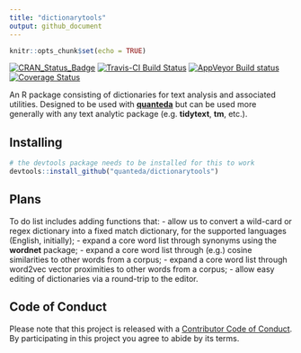 ```yaml
---
title: "dictionarytools"
output: github_document
---
```


```r
knitr::opts_chunk$set(echo = TRUE)
```

[![CRAN_Status_Badge](http://www.r-pkg.org/badges/version/dictionarytools)](https://cran.r-project.org/package=dictionarytools)
[![Travis-CI Build Status](https://travis-ci.org/quanteda/dictionarytools.svg?branch=master)](https://travis-ci.org/quanteda/dictionarytools)
[![AppVeyor Build status](https://ci.appveyor.com/api/projects/status/3uvg00bo4p7mr98s/branch/master?svg=true)](https://ci.appveyor.com/project/kbenoit/quanteda-dictionaries/branch/master)
[![Coverage Status](https://img.shields.io/codecov/c/github/quanteda/dictionarytools/master.svg)](https://codecov.io/github/quanteda/dictionarytools?branch=master)

An R package consisting of dictionaries for text analysis and associated utilities. Designed to be used with [**quanteda**](http://quanteda.io) but can be used more generally with any text analytic package (e.g. **tidytext**, **tm**, etc.).

## Installing

```r
# the devtools package needs to be installed for this to work
devtools::install_github("quanteda/dictionarytools") 
```

## Plans

To do list includes adding functions that:
- allow us to convert a wild-card or regex dictionary into a fixed match dictionary, for the supported languages (English, initially);
- expand a core word list through synonyms using the **wordnet** package;
- expand a core word list through (e.g.) cosine similarities to other words from a corpus;
- expand a core word list through word2vec vector proximities to other words from a corpus;
- allow easy editing of dictionaries via a round-trip to the editor.

## Code of Conduct

Please note that this project is released with a [Contributor Code of Conduct](CONDUCT.md). By participating in this project you agree to abide by its terms.
